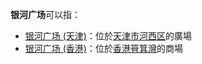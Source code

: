'''银河广场'''可以指：
*[[银河广场_(天津)|银河广场 (天津)]]：位於[[天津市|天津市]][[河西区_(天津市)|河西区]]的廣場
*[[银河广场_(香港)|银河广场 (香港)]]：位於[[香港|香港]][[筲箕灣|筲箕灣]]的商場
{{消歧義|W|cat=四字消歧義}}